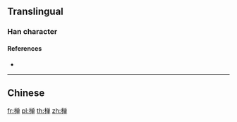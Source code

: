 {{character info/new}}
{{also|樿}}
==Translingual==

===Han character===
{{Han char|rn=75|rad=木|as=08|sn=12|four=|canj=DCWJ|ids=⿰木单}}

====References====
* {{Han ref|kx=0537.131|hdz=21238.031|uh=692B|ud=26923}}

----

==Chinese==
{{zh-see|樿}}

[[fr:椫]]
[[pl:椫]]
[[th:椫]]
[[zh:椫]]